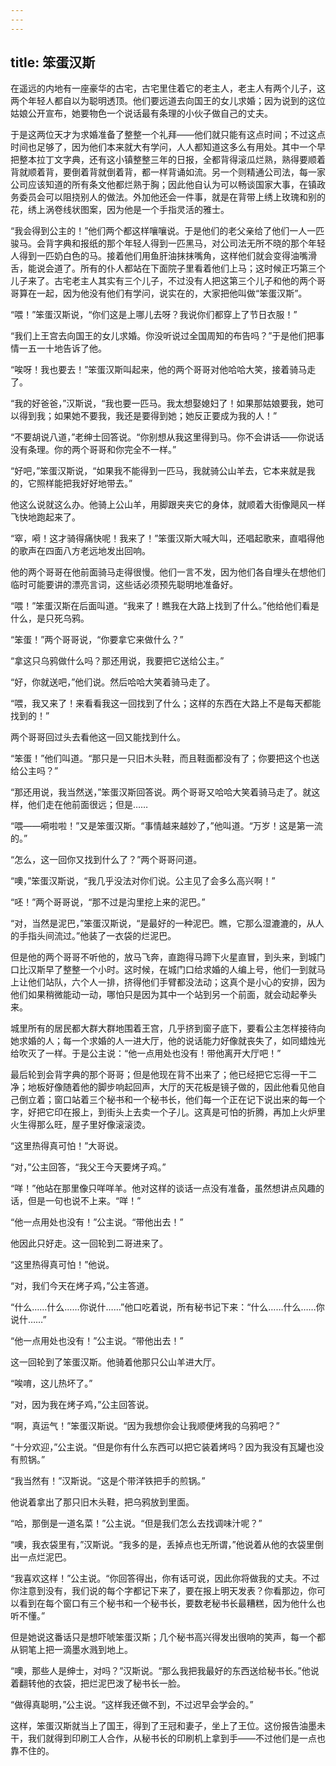 ```yaml
---
---
---
```

title: 笨蛋汉斯
---



在遥远的内地有一座豪华的古宅，古宅里住着它的老主人，老主人有两个儿子，这两个年轻人都自以为聪明透顶。他们要远道去向国王的女儿求婚；因为说到的这位姑娘公开宣布，她要物色一个说话最有条理的小伙子做自己的丈夫。

于是这两位天才为求婚准备了整整一个礼拜——他们就只能有这点时间；不过这点时间也足够了，因为他们本来就大有学问，人人都知道这多么有用处。其中一个早把整本拉丁文字典，还有这小镇整整三年的日报，全都背得滚瓜烂熟，熟得要顺着背就顺着背，要倒着背就倒着背，都一样背诵如流。另一个则精通公司法，每一家公司应该知道的所有条文他都烂熟于胸；因此他自认为可以畅谈国家大事，在镇政务委员会可以阻挠别人的做法。外加他还会一件事，就是在背带上绣上玫瑰和别的花，绣上涡卷线状图案，因为他是一个手指灵活的雅士。

“我会得到公主的！”他们两个都这样嚷嚷说。于是他们的老父亲给了他们一人一匹骏马。会背字典和报纸的那个年轻人得到一匹黑马，对公司法无所不晓的那个年轻人得到一匹奶白色的马。接着他们用鱼肝油抹抹嘴角，这样他们就会变得油嘴滑舌，能说会道了。所有的仆人都站在下面院子里看着他们上马；这时候正巧第三个儿子来了。古宅老主人其实有三个儿子，不过没有人把这第三个儿子和他的两个哥哥算在一起，因为他没有他们有学问，说实在的，大家把他叫做“笨蛋汉斯”。

“喂！”笨蛋汉斯说，“你们这是上哪儿去呀？我说你们都穿上了节日衣服！”

“我们上王宫去向国王的女儿求婚。你没听说过全国周知的布告吗？”于是他们把事情一五一十地告诉了他。

“唉呀！我也要去！”笨蛋汉斯叫起来，他的两个哥哥对他哈哈大笑，接着骑马走了。

“我的好爸爸，”汉斯说，“我也要一匹马。我太想娶媳妇了！如果那姑娘要我，她可以得到我；如果她不要我，我还是要得到她；她反正要成为我的人！”

“不要胡说八道，”老绅士回答说。“你别想从我这里得到马。你不会讲话——你说话没有条理。你的两个哥哥和你完全不一样。”

“好吧，”笨蛋汉斯说，“如果我不能得到一匹马，我就骑公山羊去，它本来就是我的，它照样能把我好好地带去。”

他这么说就这么办。他骑上公山羊，用脚跟夹夹它的身体，就顺着大街像飓风一样飞快地跑起来了。

“窣，嗬！这才骑得痛快呢！我来了！”笨蛋汉斯大喊大叫，还唱起歌来，直唱得他的歌声在四面八方老远地发出回响。

他的两个哥哥在他前面骑马走得很慢。他们一言不发，因为他们各自埋头在想他们临时可能要讲的漂亮言词，这些话必须预先聪明地准备好。

“喂！”笨蛋汉斯在后面叫道。“我来了！瞧我在大路上找到了什么。”他给他们看是什么，是只死乌鸦。

“笨蛋！”两个哥哥说，“你要拿它来做什么？”

“拿这只乌鸦做什么吗？那还用说，我要把它送给公主。”

“好，你就送吧，”他们说。然后哈哈大笑着骑马走了。

“喂，我又来了！来看看我这一回找到了什么；这样的东西在大路上不是每天都能找到的！”

两个哥哥回过头去看他这一回又能找到什么。

“笨蛋！”他们叫道。“那只是一只旧木头鞋，而且鞋面都没有了；你要把这个也送给公主吗？”

“那还用说，我当然送，”笨蛋汉斯回答说。两个哥哥又哈哈大笑着骑马走了。就这样，他们走在他前面很远；但是……

“喂——嗬啦啦！”又是笨蛋汉斯。“事情越来越妙了，”他叫道。“万岁！这是第一流的。”

“怎么，这一回你又找到什么了？”两个哥哥问道。

“噢，”笨蛋汉斯说，“我几乎没法对你们说。公主见了会多么高兴啊！”

“呸！”两个哥哥说，“那不过是沟里挖上来的泥巴。”

“对，当然是泥巴，”笨蛋汉斯说，“是最好的一种泥巴。瞧，它那么湿漉漉的，从人的手指头间流过。”他装了一衣袋的烂泥巴。

但是他的两个哥哥不听他的，放马飞奔，直跑得马蹄下火星直冒，到头来，到城门口比汉斯早了整整一个小时。这时候，在城门口给求婚的人编上号，他们一到就马上让他们站队，六个人一排，挤得他们手臂都没法动；这真个是小心的安排，因为他们如果稍微能动一动，哪怕只是因为其中一个站到另一个前面，就会动起拳头来。

城里所有的居民都大群大群地围着王宫，几乎挤到窗子底下，要看公主怎样接待向她求婚的人；每一个求婚的人一进大厅，他的说话能力好像就丧失了，如同蜡烛光给吹灭了一样。于是公主说：“他一点用处也没有！带他离开大厅吧！”

最后轮到会背字典的那个哥哥；但是他现在背不出来了；他已经把它忘得一干二净；地板好像随着他的脚步响起回声，大厅的天花板是镜子做的，因此他看见他自己倒立着；窗口站着三个秘书和一个秘书长，他们每一个正在记下说出来的每一个字，好把它印在报上，到街头上去卖一个子儿。这真是可怕的折腾，再加上火炉里火生得那么旺，屋子里好像滚滚烫。

“这里热得真可怕！”大哥说。

“对，”公主回答，“我父王今天要烤子鸡。”

“咩！”他站在那里像只咩咩羊。他对这样的谈话一点没有准备，虽然想讲点风趣的话，但是一句也说不上来。“咩！”

“他一点用处也没有！”公主说。“带他出去！”

他因此只好走。这一回轮到二哥进来了。

“这里热得真可怕！”他说。

“对，我们今天在烤子鸡，”公主答道。

“什么……什么……你说什……”他口吃着说，所有秘书记下来：“什么……什么……你说什……”

“他一点用处也没有！”公主说。“带他出去！”

这一回轮到了笨蛋汉斯。他骑着他那只公山羊进大厅。

“唉唷，这儿热坏了。”

“对，因为我在烤子鸡，”公主回答说。

“啊，真运气！”笨蛋汉斯说。“因为我想你会让我顺便烤我的乌鸦吧？”

“十分欢迎，”公主说。“但是你有什么东西可以把它装着烤吗？因为我没有瓦罐也没有煎锅。”

“我当然有！”汉斯说。“这是个带洋铁把手的煎锅。”

他说着拿出了那只旧木头鞋，把乌鸦放到里面。

“哈，那倒是一道名菜！”公主说。“但是我们怎么去找调味汁呢？”

“噢，我衣袋里有，”汉斯说。“我多的是，丢掉点也无所谓，”他说着从他的衣袋里倒出一点烂泥巴。

“我喜欢这样！”公主说。“你回答得出，你有话可说，因此你将做我的丈夫。不过你注意到没有，我们说的每个字都记下来了，要在报上明天发表？你看那边，你可以看到在每个窗口有三个秘书和一个秘书长，要数老秘书长最糟糕，因为他什么也听不懂。”

但是她说这番话只是想吓唬笨蛋汉斯；几个秘书高兴得发出很响的笑声，每一个都从铜笔上把一滴墨水溅到地上。

“噢，那些人是绅士，对吗？”汉斯说。“那么我把我最好的东西送给秘书长。”他说着翻转他的衣袋，把烂泥巴泼了秘书长一脸。

“做得真聪明，”公主说。“这样我还做不到，不过迟早会学会的。”

这样，笨蛋汉斯就当上了国王，得到了王冠和妻子，坐上了王位。这份报告油墨未干，我们就得到印刷工人合作，从秘书长的印刷机上拿到手——不过他们是一点也靠不住的。
